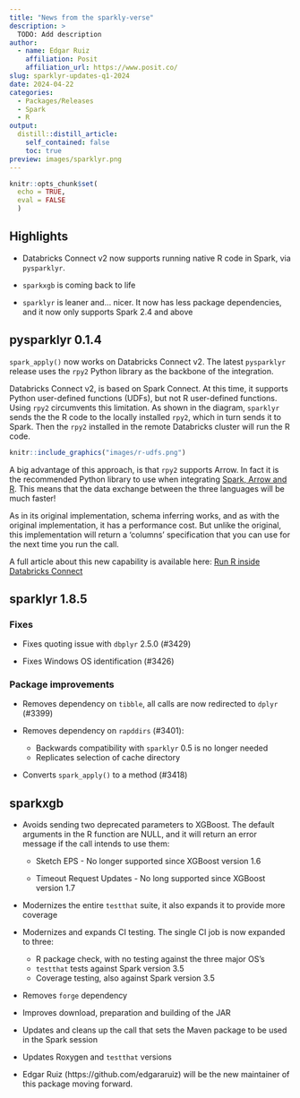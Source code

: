 ```yaml
---
title: "News from the sparkly-verse"
description: >
  TODO: Add description
author:
  - name: Edgar Ruiz
    affiliation: Posit
    affiliation_url: https://www.posit.co/
slug: sparklyr-updates-q1-2024
date: 2024-04-22
categories:
  - Packages/Releases  
  - Spark
  - R
output:
  distill::distill_article:
    self_contained: false
    toc: true
preview: images/sparklyr.png
---
```


```r
knitr::opts_chunk$set(
  echo = TRUE,
  eval = FALSE
  )
```

## Highlights

* Databricks Connect v2 now supports running native R code in Spark, via
`pysparklyr`. 

* `sparkxgb` is coming back to life

* `sparklyr` is leaner and... nicer. It now has less package dependencies, 
and it now only supports Spark 2.4 and above

## pysparklyr 0.1.4

`spark_apply()` now works on Databricks Connect v2. The latest `pysparklyr` 
release uses the `rpy2` Python library as the backbone of the integration.

Databricks Connect v2, is based on Spark Connect. At this time, it supports 
Python user-defined functions (UDFs), but not R user-defined functions. 
Using `rpy2` circumvents this limitation. As shown in the diagram, `sparklyr`
sends the the R code to the locally installed `rpy2`, which in turn sends it
to Spark. Then the `rpy2` installed in the remote Databricks cluster will run 
the R code.


```r
knitr::include_graphics("images/r-udfs.png")
```

A big advantage of this approach, is that `rpy2` supports Arrow. In fact it
is the recommended Python library to use when integrating [Spark, Arrow and
R](https://arrow.apache.org/docs/python/integration/python_r.html).
This means that the data exchange between the three languages will be much 
faster!

As in its original implementation, schema inferring works, and as with the
original implementation, it has a performance cost. But unlike the original,
this implementation will return a 'columns' specification that you can use
for the next time you run the call.

A full article about this new capability is available here: 
[Run R inside Databricks Connect](https://spark.posit.co/deployment/databricks-connect-udfs.html)
  
## sparklyr 1.8.5

### Fixes

- Fixes quoting issue with `dbplyr` 2.5.0 (#3429)

- Fixes Windows OS identification (#3426)

### Package improvements

- Removes dependency on `tibble`, all calls are now redirected to `dplyr` (#3399)

- Removes dependency on `rapddirs` (#3401): 
  - Backwards compatibility with `sparklyr` 0.5 is no longer needed
  - Replicates selection of cache directory 

- Converts `spark_apply()` to a method (#3418)

## sparkxgb 

- Avoids sending two deprecated parameters to XGBoost. The default arguments in
the R function are NULL, and it will return an error message if the call intends
to use them:

  - Sketch EPS - No longer supported since XGBoost version 1.6
  
  - Timeout Request Updates - No long supported since XGBoost version 1.7

- Modernizes the entire `testthat` suite, it also expands it to provide more
coverage


- Modernizes and expands CI testing. The single CI job is now expanded to three:

  - R package check, with no testing against the three major OS's
  - `testthat` tests against Spark version 3.5 
  - Coverage testing, also against Spark version 3.5
  
- Removes `forge` dependency 

- Improves download, preparation and building of the JAR

- Updates and cleans up the call that sets the Maven package to be used in the
Spark session

- Updates Roxygen and `testthat` versions

- Edgar Ruiz (https://github.com/edgararuiz) will be the new maintainer of this
  package moving forward.


